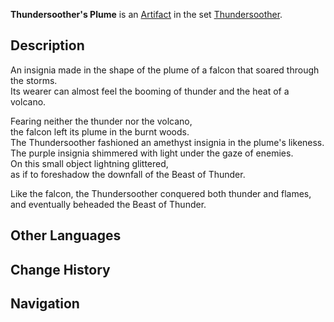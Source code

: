 {{Artifact Infobox
|image = Item Thundersoother's Plume.png
|set   = Thundersoother
|piece = Plume of Death
}}
{{Description|The feather of a predatory bird that soars through lightning storms. It was said to have been adopted as an insignia by the legendary hero who pacified thunder and lightning.}}
'''Thundersoother's Plume''' is an [[Artifact]] in the set [[Thundersoother]].

==Description==
An insignia made in the shape of the plume of a falcon that soared through the storms.<br />Its wearer can almost feel the booming of thunder and the heat of a volcano.

Fearing neither the thunder nor the volcano,<br />the falcon left its plume in the burnt woods.<br />The Thundersoother fashioned an amethyst insignia in the plume's likeness.<br />The purple insignia shimmered with light under the gaze of enemies.<br />On this small object lightning glittered,<br />as if to foreshadow the downfall of the Beast of Thunder.

Like the falcon, the Thundersoother conquered both thunder and flames,<br />and eventually beheaded the Beast of Thunder.

==Other Languages==
{{Other Languages
|en      = Thundersoother's Plume
|zhs     = 平雷之羽
|zhs_rm  = Píng Léi zhī Yǔ
|zht     = 平雷之羽
|zht_rm  = Píng Léi zhī Yǔ
|zh_tl   = Thunder-Taming Feather
|ja      = 雷討ちの羽根
|ja_rm   = Kaminari-uchi no Hane
|ja_tl   = Thunder-Conqueror's Feather
|ko      = 뇌전 정복자의 깃털
|ko_rm   = 
|ko_tl   = 
|es      = Pluma del Domador de Truenos
|es_tl   = 
|fr      = Plume du Dompteur de foudre
|fr_tl   = Feather of the Lightning Tamer
|ru      = Перо усмиряющего гром
|ru_tl   = 
|th      = Thundersoother's Plume
|vi      = Lông Vũ Bình Lôi
|vi_tl   = 
|de      = Feder des Donnerbändigers
|de_tl   = Feather of the Thunder Tamer
|id      = Thundersoother's Plume
|pt      = Pena do Domador de Raios
|pt_tl   = 
}}

==Change History==
{{Change History|1.0}}

==Navigation==
{{Artifact Set Navbox|Thundersoother}}